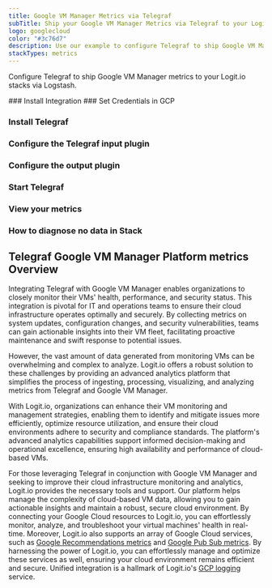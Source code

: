 ```yaml
---
title: Google VM Manager Metrics via Telegraf
subTitle: Ship your Google VM Manager Metrics via Telegraf to your Logit.io Stack
logo: googlecloud
color: "#3c76d7"
description: Use our example to configure Telegraf to ship Google VM Manager metrics to Logit.io. Configure Telegraf to send Google VM Manager metrics to ELK.
stackTypes: metrics
---
```


Configure Telegraf to ship Google VM Manager metrics to your Logit.io stacks via Logstash.

<Steps>
  ### Install Integration
  <InstallIntegration/>
  ### Set Credentials in GCP

  <SetGCPCredentials intro="Google VM Manager is a service offered by Google Cloud that provides a centralized and simplified interface for managing virtual machine (VM) instances. It allows organizations to create, configure, and monitor VMs across multiple regions and zones within Google Cloud."/>
  
  ### Install Telegraf

  <InstallTelegraf />

  ### Configure the Telegraf input plugin

  <TelegrafStackDriverInput metric_type="osconfig.googleapis.com"/>

  ### Configure the output plugin

  <TelegrafOutputPlugin />

  ### Start Telegraf

  <StartTelegraf />

  ### View your metrics
  <LaunchStack stackType="metrics" source="Google_VM_Manager_Metrics_via_Telegraf" utmMedium="metrics" utmCampaign="telegraf-GoogleVmManager-metrics" />

  ### How to diagnose no data in Stack

  <DiagnoseNoData />
</Steps>

## Telegraf Google VM Manager Platform metrics Overview

Integrating Telegraf with Google VM Manager enables organizations to closely monitor their VMs' health, 
performance, and security status. This integration is pivotal for IT and operations teams to ensure their 
cloud infrastructure operates optimally and securely. By collecting metrics on system updates, 
configuration changes, and security vulnerabilities, teams can gain actionable insights into their VM fleet, 
facilitating proactive maintenance and swift response to potential issues.

However, the vast amount of data generated from monitoring VMs can be overwhelming and complex to analyze. 
Logit.io offers a robust solution to these challenges by providing an advanced analytics platform that 
simplifies the process of ingesting, processing, visualizing, and analyzing metrics from Telegraf and Google VM Manager. 

With Logit.io, organizations can enhance their VM monitoring and management strategies, enabling them to 
identify and mitigate issues more efficiently, optimize resource utilization, and ensure their cloud 
environments adhere to security and compliance standards. The platform's advanced analytics capabilities 
support informed decision-making and operational excellence, ensuring high availability and performance of cloud-based VMs.

For those leveraging Telegraf in conjunction with Google VM Manager and seeking to improve their cloud 
infrastructure monitoring and analytics, Logit.io provides the necessary tools and support. Our platform 
helps manage the complexity of cloud-based VM data, allowing you to gain actionable insights and maintain 
a robust, secure cloud environment.
By connecting your Google Cloud resources to Logit.io, you can effortlessly monitor, analyze, and 
troubleshoot your virtual machines' health in real-time. Moreover, Logit.io also supports an array 
of Google Cloud services, such as [Google Recommendations metrics](/integrations/infrastructure-metrics/google-cloud/recommendations-telegraf-metrics) and 
[Google Pub Sub metrics](/integrations/infrastructure-metrics/google-cloud/pubsub-telegraf-metrics). 
By harnessing the power of Logit.io, you can effortlessly manage and optimize these services as well, 
ensuring your cloud environment remains efficient and secure. Unified integration is a hallmark of 
Logit.io's [GCP logging](https://logit.io/solutions/gcp-logging/) service.